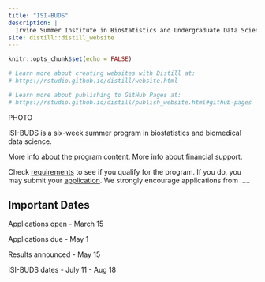 ```yaml
---
title: "ISI-BUDS"
description: |
  Irvine Summer Institute in Biostatistics and Undergraduate Data Science
site: distill::distill_website
---
```


```r
knitr::opts_chunk$set(echo = FALSE)

# Learn more about creating websites with Distill at:
# https://rstudio.github.io/distill/website.html

# Learn more about publishing to GitHub Pages at:
# https://rstudio.github.io/distill/publish_website.html#github-pages

```

PHOTO

ISI-BUDS is a six-week summer program in biostatistics and biomedical data science. 

More info about the program content.
More info about financial support.


Check [requirements](requirements.html) to see if you qualify for the program. If you do, you may submit your [application](). We strongly encourage applications from .....

## Important Dates

Applications open - March 15

Applications due - May 1

Results announced - May 15

ISI-BUDS dates - July 11 - Aug 18


